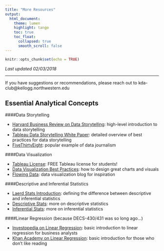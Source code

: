 ```yaml
---
title: "More Resources"
output: 
  html_document:
    theme: lumen
    highlight: tango
    toc: true
    toc_float: 
      collapsed: true
      smooth_scroll: false
---
```


```r
knitr::opts_chunk$set(echo = TRUE)
```

*Last updated 02/03/2018*

***

If you have suggestions or recommendations, please reach out to kda-club@kellogg.northwestern.edu

## Essential Analytical Concepts

####Data Storytelling

  * [Harvard Business Review on Data Storytelling](https://hbr.org/2013/04/how-to-tell-a-story-with-data): high-level introduction to data storytelling
  * [Tableau Data Storytelling White Paper](https://www.tableau.com/sites/default/files/whitepapers/whitepaper_best-practices_telling_great_stories.pdf?signin=8073eedb22fc0a5ae7f82ecf4f280b9): detailed overview of best practices for data storytelling
  * [FiveThirtyEight](http://fivethirtyeight.com/): popular example of data journalism


####Data Visualization

  * [Tableau License](https://www.tableau.com/academic/students): FREE Tableau license for students!
  * [Data Visualization Best Practices](https://medium.com/towards-data-science/the-dos-and-don-ts-of-chart-making-13c629456027): how to design great charts and visuals
  * [Flowing Data](http://flowingdata.com/): data visualization blog for inspiration


####Descriptive and Inferential Statistics

  * [Laerd Stats Introduction](https://statistics.laerd.com/statistical-guides/descriptive-inferential-statistics.php): defining the difference between descriptive and inferential statistics
  * [Descriptive Stats](https://www.investopedia.com/terms/d/descriptive_statistics.asp): more on descriptive statistics
  * [Inferential Stats](http://my.fit.edu/~gabrenya/IntroMethods/eBook/inferentials.pdf): more on inferential statistics


####Linear Regression (because DECS-430/431 was so long ago...)

  * [Investopedia on Linear Regression](https://www.investopedia.com/articles/financial-theory/09/regression-analysis-basics-business.asp): basic introduction to linear regression for business analysts
  * [Khan Academy on Linear Regression](https://www.youtube.com/watch?v=yMgFHbjbAW8): basic introduction for those who don't like reading